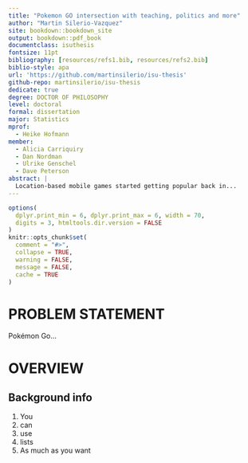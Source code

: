 ```yaml
---
title: "Pokemon GO intersection with teaching, politics and more"
author: "Martin Silerio-Vazquez"
site: bookdown::bookdown_site
output: bookdown::pdf_book
documentclass: isuthesis
fontsize: 11pt
bibliography: [resources/refs1.bib, resources/refs2.bib]
biblio-style: apa
url: 'https://github.com/martinsilerio/isu-thesis'
github-repo: martinsilerio/isu-thesis
dedicate: true
degree: DOCTOR OF PHILOSOPHY
level: doctoral
formal: dissertation
major: Statistics
mprof:
  - Heike Hofmann
member:
  - Alicia Carriquiry
  - Dan Nordman
  - Ulrike Genschel
  - Dave Peterson
abstract: |
  Location-based mobile games started getting popular back in...
---
```


```r
options(
  dplyr.print_min = 6, dplyr.print_max = 6, width = 70,
  digits = 3, htmltools.dir.version = FALSE
)
knitr::opts_chunk$set(
  comment = "#>",
  collapse = TRUE,
  warning = FALSE,
  message = FALSE,
  cache = TRUE
)
```


# PROBLEM STATEMENT

Pokémon Go...

# OVERVIEW

## Background info

1. You
2. can
3. use
4. lists
5. As much as you want
